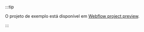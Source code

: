 :::tip

O projeto de exemplo está disponível em [Webflow project preview](https://preview.webflow.com/preview/charless-trendy-site-f191c0?utm_medium=preview_link&utm_source=designer&utm_content=charless-trendy-site-f191c0&preview=0eae5f73661a8a5791787f0438bc29de&workflow=preview).

:::

